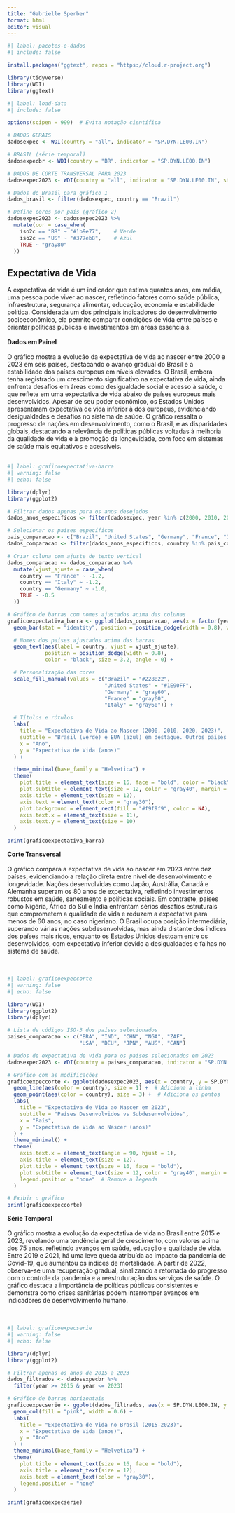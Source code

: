 ---
title: "Gabrielle Sperber"
format: html
editor: visual
---

```{r}
#| label: pacotes-e-dados
#| include: false

install.packages("ggtext", repos = "https://cloud.r-project.org")

library(tidyverse)
library(WDI)
library(ggtext)
```

```{r}
#| label: load-data
#| include: false

options(scipen = 999)  # Evita notação científica

# DADOS GERAIS
dadosexpec <- WDI(country = "all", indicator = "SP.DYN.LE00.IN")

# BRASIL (série temporal)
dadosexpecbr <- WDI(country = "BR", indicator = "SP.DYN.LE00.IN")

# DADOS DE CORTE TRANSVERSAL PARA 2023
dadosexpec2023 <- WDI(country = "all", indicator = "SP.DYN.LE00.IN", start = 2023, end = 2023)

# Dados do Brasil para gráfico 1
dados_brasil <- filter(dadosexpec, country == "Brazil")

# Define cores por país (gráfico 2)
dadosexpec2023 <- dadosexpec2023 %>%
  mutate(cor = case_when(
    iso2c == "BR" ~ "#1b9e77",    # Verde
    iso2c == "US" ~ "#377eb8",    # Azul
    TRUE ~ "gray80"
  ))
```

## Expectativa de Vida

A expectativa de vida é um indicador que estima quantos anos, em média, uma pessoa pode viver ao nascer, refletindo fatores como saúde pública, infraestrutura, segurança alimentar, educação, economia e estabilidade política. Considerada um dos principais indicadores do desenvolvimento socioeconômico, ela permite comparar condições de vida entre países e orientar políticas públicas e investimentos em áreas essenciais.\
\
**Dados em Painel\
**\
O gráfico mostra a evolução da expectativa de vida ao nascer entre 2000 e 2023 em seis países, destacando o avanço gradual do Brasil e a estabilidade dos países europeus em níveis elevados. O Brasil, embora tenha registrado um crescimento significativo na expectativa de vida, ainda enfrenta desafios em áreas como desigualdade social e acesso à saúde, o que reflete em uma expectativa de vida abaixo de países europeus mais desenvolvidos. Apesar de seu poder econômico, os Estados Unidos apresentaram expectativa de vida inferior à dos europeus, evidenciando desigualdades e desafios no sistema de saúde. O gráfico ressalta o progresso de nações em desenvolvimento, como o Brasil, e as disparidades globais, destacando a relevância de políticas públicas voltadas à melhoria da qualidade de vida e à promoção da longevidade, com foco em sistemas de saúde mais equitativos e acessíveis.\
\

```{r}
#| label: graficoexpectativa-barra
#| warning: false
#| echo: false

library(dplyr)
library(ggplot2)

# Filtrar dados apenas para os anos desejados
dados_anos_especificos <- filter(dadosexpec, year %in% c(2000, 2010, 2020, 2023))

# Selecionar os países específicos
pais_comparacao <- c("Brazil", "United States", "Germany", "France", "Italy")
dados_comparacao <- filter(dados_anos_especificos, country %in% pais_comparacao)

# Criar coluna com ajuste de texto vertical
dados_comparacao <- dados_comparacao %>%
  mutate(vjust_ajuste = case_when(
    country == "France" ~ -1.2,
    country == "Italy" ~ -1.2,
    country == "Germany" ~ -1.0,
    TRUE ~ -0.5
  ))

# Gráfico de barras com nomes ajustados acima das colunas
graficoexpectativa_barra <- ggplot(dados_comparacao, aes(x = factor(year), y = SP.DYN.LE00.IN, fill = country)) +
  geom_bar(stat = "identity", position = position_dodge(width = 0.8), width = 0.6, show.legend = FALSE) +

  # Nomes dos países ajustados acima das barras
  geom_text(aes(label = country, vjust = vjust_ajuste),
            position = position_dodge(width = 0.8),
            color = "black", size = 3.2, angle = 0) +

  # Personalização das cores
  scale_fill_manual(values = c("Brazil" = "#228B22", 
                               "United States" = "#1E90FF", 
                               "Germany" = "gray60", 
                               "France" = "gray60", 
                               "Italy" = "gray60")) +

  # Títulos e rótulos
  labs(
    title = "Expectativa de Vida ao Nascer (2000, 2010, 2020, 2023)",
    subtitle = "Brasil (verde) e EUA (azul) em destaque. Outros países em cinza.",
    x = "Ano",
    y = "Expectativa de Vida (anos)"
  ) +

  theme_minimal(base_family = "Helvetica") +
  theme(
    plot.title = element_text(size = 16, face = "bold", color = "black"),
    plot.subtitle = element_text(size = 12, color = "gray40", margin = margin(b = 10)),
    axis.title = element_text(size = 12),
    axis.text = element_text(color = "gray30"),
    plot.background = element_rect(fill = "#f9f9f9", color = NA),
    axis.text.x = element_text(size = 11),
    axis.text.y = element_text(size = 10)
  )

print(graficoexpectativa_barra)
```

**Corte Transversal**\
\
O gráfico compara a expectativa de vida ao nascer em 2023 entre dez países, evidenciando a relação direta entre nível de desenvolvimento e longevidade. Nações desenvolvidas como Japão, Austrália, Canadá e Alemanha superam os 80 anos de expectativa, refletindo investimentos robustos em saúde, saneamento e políticas sociais. Em contraste, países como Nigéria, África do Sul e Índia enfrentam sérios desafios estruturais que comprometem a qualidade de vida e reduzem a expectativa para menos de 60 anos, no caso nigeriano. O Brasil ocupa posição intermediária, superando várias nações subdesenvolvidas, mas ainda distante dos índices dos países mais ricos, enquanto os Estados Unidos destoam entre os desenvolvidos, com expectativa inferior devido a desigualdades e falhas no sistema de saúde.\
\
\

```{r}
#| label: graficoexpeccorte
#| warning: false
#| echo: false  

library(WDI)
library(ggplot2)
library(dplyr)

# Lista de códigos ISO-3 dos países selecionados
paises_comparacao <- c("BRA", "IND", "CHN", "NGA", "ZAF", 
                       "USA", "DEU", "JPN", "AUS", "CAN")

# Dados de expectativa de vida para os países selecionados em 2023
dadosexpec2023 <- WDI(country = paises_comparacao, indicator = "SP.DYN.LE00.IN", start = 2023, end = 2023)

# Gráfico com as modificações
graficoexpeccorte <- ggplot(dadosexpec2023, aes(x = country, y = SP.DYN.LE00.IN, group = 1)) +
  geom_line(aes(color = country), size = 1) +  # Adiciona a linha
  geom_point(aes(color = country), size = 3) +  # Adiciona os pontos
  labs(
    title = "Expectativa de Vida ao Nascer em 2023",
    subtitle = "Países Desenvolvidos vs Subdesenvolvidos",
    x = "País",
    y = "Expectativa de Vida ao Nascer (anos)"
  ) +
  theme_minimal() +
  theme(
    axis.text.x = element_text(angle = 90, hjust = 1),
    axis.title = element_text(size = 12),
    plot.title = element_text(size = 16, face = "bold"),
    plot.subtitle = element_text(size = 12, color = "gray40", margin = margin(b = 10)),
    legend.position = "none"  # Remove a legenda
  )

# Exibir o gráfico
print(graficoexpeccorte)
```

**Série Temporal\
**\
O gráfico mostra a evolução da expectativa de vida no Brasil entre 2015 e 2023, revelando uma tendência geral de crescimento, com valores acima dos 75 anos, refletindo avanços em saúde, educação e qualidade de vida. Entre 2019 e 2021, há uma leve queda atribuída ao impacto da pandemia de Covid-19, que aumentou os índices de mortalidade. A partir de 2022, observa-se uma recuperação gradual, sinalizando a retomada do progresso com o controle da pandemia e a reestruturação dos serviços de saúde. O gráfico destaca a importância de políticas públicas consistentes e demonstra como crises sanitárias podem interromper avanços em indicadores de desenvolvimento humano.\
\
\

```{r}
#| label: graficoexpecserie
#| warning: false
#| echo: false

library(dplyr)
library(ggplot2)

# Filtrar apenas os anos de 2015 a 2023
dados_filtrados <- dadosexpecbr %>%
  filter(year >= 2015 & year <= 2023)

# Gráfico de barras horizontais
graficoexpecserie <- ggplot(dados_filtrados, aes(x = SP.DYN.LE00.IN, y = factor(year))) +
  geom_col(fill = "pink", width = 0.6) +
  labs(
    title = "Expectativa de Vida no Brasil (2015–2023)",
    x = "Expectativa de Vida (anos)",
    y = "Ano"
  ) +
  theme_minimal(base_family = "Helvetica") +
  theme(
    plot.title = element_text(size = 16, face = "bold"),
    axis.title = element_text(size = 12),
    axis.text = element_text(color = "gray30"),
    legend.position = "none"
  )

print(graficoexpecserie)
```
